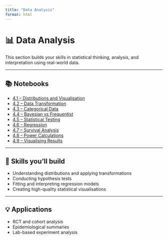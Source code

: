 ```yaml
---
title: "Data Analysis"
format: html
---
```


# 📊 Data Analysis

This section builds your skills in statistical thinking, analysis, and interpretation using real-world data.

---

## 📚 Notebooks

- [4.1 – Distributions and Visualisation](01_distributions_and_visualisation.ipynb)
- [4.2 – Data Transformation](02_data_transformation.ipynb)
- [4.3 – Categorical Data](03_categorical_data.ipynb)
- [4.4 – Bayesian vs Frequentist](04_bayesian_vs_frequentist.ipynb)
- [4.5 – Statistical Testing](05_statistical_testing.ipynb)
- [4.6 – Regression](06_regression.ipynb)
- [4.7 – Survival Analysis](07_survival_analysis.ipynb)
- [4.8 – Power Calculations](08_power_calculations.ipynb)
- [4.9 – Visualising Results](09_visualising_results.ipynb)

---

## 🧠 Skills you'll build

- Understanding distributions and applying transformations
- Conducting hypothesis tests
- Fitting and interpreting regression models
- Creating high-quality statistical visualisations

---

## 💡 Applications

- RCT and cohort analysis
- Epidemiological summaries
- Lab-based experiment analysis
